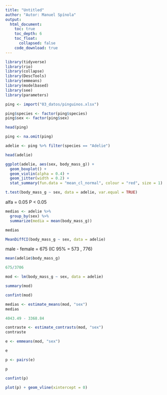 ```yaml
---
title: "Untitled"
author: "Autor: Manuel Spínola"
output:
  html_document:
    toc: true
    toc_depth: 6
    toc_float:
      collapsed: false
    code_download: true
---
```


```r
library(tidyverse)
library(rio)
library(collapse)
library(DescTools)
library(emmeans)
library(modelbased)
library(see)
library(parameters)
```


```r
ping <- import("03_datos/pinguinos.xlsx")
```


```r
ping$species <- factor(ping$species)
ping$sex <- factor(ping$sex)
```

```r
head(ping)
```

```r
ping <- na.omit(ping)
```


```r
adelie <- ping %>% filter(species == "Adelie")
```

```r
head(adelie)
```


```r
ggplot(adelie, aes(sex, body_mass_g)) +
  geom_boxplot() +
  geom_violin(alpha = 0.4) +
  geom_jitter(width = 0.2) +
  stat_summary(fun.data = "mean_cl_normal", colour = "red", size = 1)
```

```r
t.test(body_mass_g ~ sex, data = adelie, var.equal = TRUE)
```

alfa = 0.05
P < 0.05

```r
medias <- adelie %>%
  group_by(sex) %>%
  summarize(media = mean(body_mass_g))
```

```r
medias
```


```r
MeanDiffCI(body_mass_g ~ sex, data = adelie)
```
male - female = 675 (IC 95% = 573 , 776)

```r
mean(adelie$body_mass_g)
```


```r
675/3706
```

```r
mod <- lm(body_mass_g ~ sex, data = adelie)
```

```r
summary(mod)
```

```r
confint(mod)
```

```r
medias <- estimate_means(mod, "sex")
medias
```
```r
4043.49 - 3368.84 
```


```r
contraste <- estimate_contrasts(mod, "sex")
contraste
```

```r
e <- emmeans(mod, "sex")
```

```r
e
```

```r
p <- pairs(e)
```

```r
p
```
```r
confint(p)
```

```r
plot(p) + geom_vline(xintercept = 0)
```






